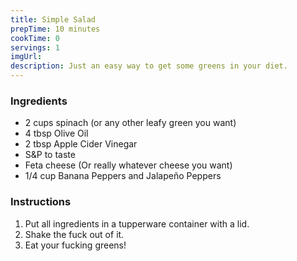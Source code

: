 ```yaml
---
title: Simple Salad
prepTime: 10 minutes
cookTime: 0
servings: 1
imgUrl:
description: Just an easy way to get some greens in your diet.
---
```


### Ingredients

- 2 cups spinach (or any other leafy green you want)
- 4 tbsp Olive Oil
- 2 tbsp Apple Cider Vinegar
- S&P to taste
- Feta cheese (Or really whatever cheese you want)
- 1/4 cup Banana Peppers and Jalapeño Peppers

### Instructions

1. Put all ingredients in a tupperware container with a lid.
1. Shake the fuck out of it.
1. Eat your fucking greens!
